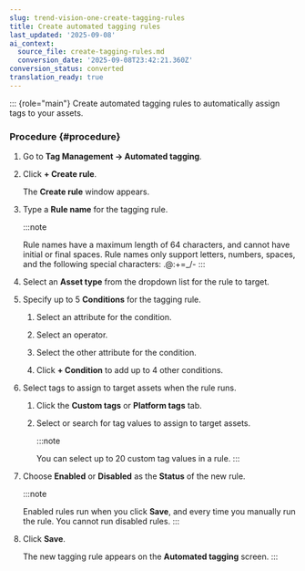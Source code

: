 ```yaml
---
slug: trend-vision-one-create-tagging-rules
title: Create automated tagging rules
last_updated: '2025-09-08'
ai_context:
  source_file: create-tagging-rules.md
  conversion_date: '2025-09-08T23:42:21.360Z'
conversion_status: converted
translation_ready: true
---
```


::: {role="main"}
Create automated tagging rules to automatically assign tags to your assets.

### Procedure {#procedure}

1.  Go to **Tag Management → Automated tagging**.

2.  Click **+ Create rule**.

    The **Create rule** window appears.

3.  Type a **Rule name** for the tagging rule.

    :::note

    Rule names have a maximum length of 64 characters, and cannot have initial or final spaces. Rule names only support letters, numbers, spaces, and the following special characters: .@:+=\_/-
    :::

4.  Select an **Asset type** from the dropdown list for the rule to target.

5.  Specify up to 5 **Conditions** for the tagging rule.

    1.  Select an attribute for the condition.

    2.  Select an operator.

    3.  Select the other attribute for the condition.

    4.  Click **+ Condition** to add up to 4 other conditions.

6.  Select tags to assign to target assets when the rule runs.

    1.  Click the **Custom tags** or **Platform tags** tab.

    2.  Select or search for tag values to assign to target assets.

        :::note

        You can select up to 20 custom tag values in a rule.
        :::

7.  Choose **Enabled** or **Disabled** as the **Status** of the new rule.

    :::note

    Enabled rules run when you click **Save**, and every time you manually run the rule. You cannot run disabled rules.
    :::

8.  Click **Save**.

    The new tagging rule appears on the **Automated tagging** screen.
:::
